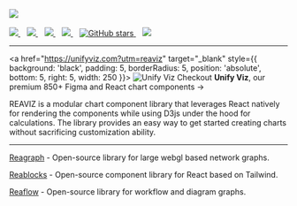 
<Meta title="Docs/Intro" />

<div style={{ margin: '0 auto', maxWidth: '600px', color: 'white', textAlign: 'center' }}>
  <img
    style={{ width: '75%', margin: '0 auto 2em auto' }}
    src="https://github.com/reaviz/reaviz/raw/master/docs/assets/logo.png"
  />
  <br />
  <br />
  <a href="https://github.com/reaviz/reaviz/workflows/build/" target="_blank">
    <img src="https://github.com/reaviz/reaviz/workflows/build/badge.svg?branch=master" />
  </a>
  <span>&nbsp;&nbsp;</span>
  <a href="https://npm.im/reaviz" target="_blank">
    <img src="https://img.shields.io/npm/v/reaviz.svg" />
  </a>
  <span>&nbsp;&nbsp;</span>
  <a href="https://npm.im/reaviz" target="_blank">
    <img src="https://badgen.net/npm/dw/reaviz" />
  </a>
  <span>&nbsp;&nbsp;</span>
  <a href="https://github.com/reaviz/reaviz/blob/master/LICENSE" target="_blank">
    <img src="https://badgen.now.sh/badge/license/apache2" />
  </a>
  <span>&nbsp;&nbsp;</span>
  <a href="https://github.com/reaviz/reaviz" target="_blank">
    <img alt="GitHub stars" src="https://img.shields.io/github/stars/reaviz/reaviz?style=social" />
  </a>
  <span>&nbsp;&nbsp;</span>
  <a href="https://discord.gg/tt8wGExq35" target="_blank">
    <img src="https://img.shields.io/discord/773948315037073409?label=discord" />
  </a>

  ---

  <a href="https://unifyviz.com?utm=reaviz" target="_blank" style={{ background: 'black', padding: 5, borderRadius: 5, position: 'absolute', bottom: 5, right: 5, width: 250 }}>
    <img src={img} alt="Unify Viz" />
    Checkout <strong>Unify Viz</strong>, our premium 850+ Figma and React chart components →
  </a>

  REAVIZ is a modular chart component library that leverages React natively for rendering the components while
  using D3js under the hood for calculations. The library provides an easy way to get started creating
  charts without sacrificing customization ability.

  ---

  [Reagraph](https://reagraph.dev?utm=reaviz) - Open-source library for large webgl based network graphs.

  [Reablocks](https://reablocks.dev?utm=reaviz) - Open-source component library for React based on Tailwind.

  [Reaflow](https://reaflow.dev?utm=reaviz) - Open-source library for workflow and diagram graphs.

</div>
